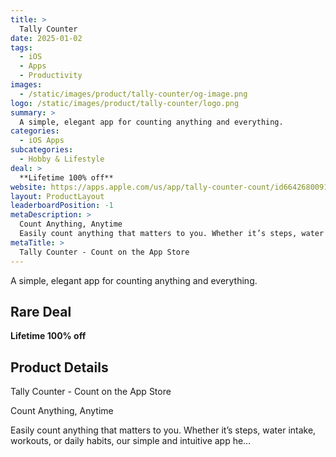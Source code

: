 ```yaml
---
title: >
  Tally Counter
date: 2025-01-02
tags:
  - iOS
  - Apps
  - Productivity
images:
  - /static/images/product/tally-counter/og-image.png
logo: /static/images/product/tally-counter/logo.png
summary: >
  A simple, elegant app for counting anything and everything.
categories:
  - iOS Apps
subcategories:
  - Hobby & Lifestyle
deal: >
  **Lifetime 100% off**
website: https://apps.apple.com/us/app/tally-counter-count/id6642680091
layout: ProductLayout
leaderboardPosition: -1
metaDescription: >
  Count Anything, Anytime
  Easily count anything that matters to you. Whether it’s steps, water intake, workouts, or daily habits, our simple and intuitive app he…
metaTitle: >
  ‎Tally Counter - Count on the App Store
---
```

A simple, elegant app for counting anything and everything.

## Rare Deal

**Lifetime 100% off**

## Product Details

‎Tally Counter - Count on the App Store

Count Anything, Anytime

Easily count anything that matters to you. Whether it’s steps, water intake, workouts, or daily habits, our simple and intuitive app he…
